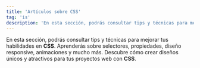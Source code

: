 ```yaml
---
title: 'Artículos sobre CSS'
tag: 'is'
description: 'En esta sección, podrás consultar tips y técnicas para mejorar tus habilidades en CSS. Aprenderás sobre selectores, propiedades, diseño responsive, animaciones y mucho más. Descubre cómo crear diseños únicos y atractivos para tus proyectos web con CSS.'
---
```


En esta sección, podrás consultar tips y técnicas para mejorar tus habilidades en **CSS**. Aprenderás sobre selectores, propiedades, diseño responsive, animaciones y mucho más. Descubre cómo crear diseños únicos y atractivos para tus proyectos web con **CSS**.